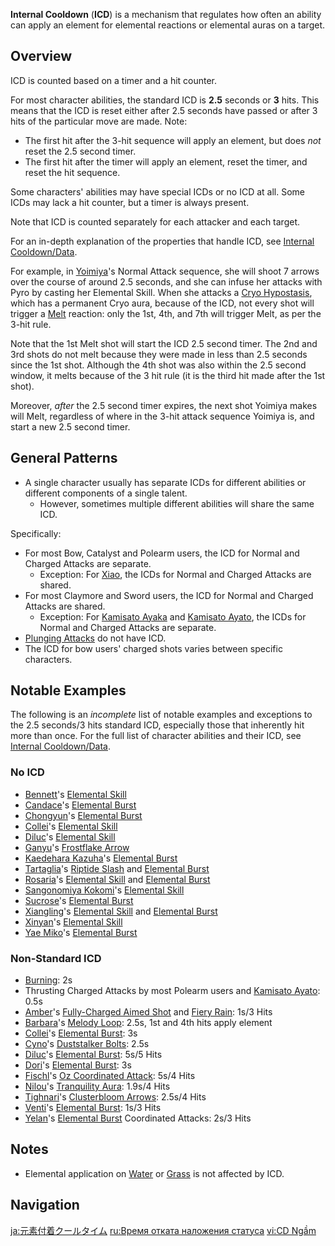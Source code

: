 {{CustomTabs
|tab1 = Overview
|tab2 = Data
}}
{{About|the cooldown on elemental application|the talent cooldown|Cooldown}}
{{Community}}
{{Terminology Infobox
|type = Elemental Gauge Theory
|type2 = Game Systems
}}
'''Internal Cooldown''' ('''ICD''') is a mechanism that regulates how often an ability can apply an element for elemental reactions or elemental auras on a target.

==Overview==
ICD is counted based on a timer and a hit counter.

For most character abilities, the standard ICD is '''2.5''' seconds or '''3''' hits. This means that the ICD is reset either after 2.5 seconds have passed or after 3 hits of the particular move are made. Note:
* The first hit after the 3-hit sequence will apply an element, but does ''not'' reset the 2.5 second timer.
* The first hit after the timer will apply an element, reset the timer, and reset the hit sequence.

Some characters' abilities may have special ICDs or no ICD at all. Some ICDs may lack a hit counter, but a timer is always present.

Note that ICD is counted separately for each attacker and each target.

For an in-depth explanation of the properties that handle ICD, see [[Internal Cooldown/Data]].

{{Preview
|file    = Internal Cooldown Demonstration
|size    = 250px
|caption = As per the 3-hit rule, the 1st, 4th, and 7th shots proc the Melt reaction (dealing 297, 1180, and 1485 damage respectively).
|class   = preview-right
}}

For example, in [[Yoimiya]]'s Normal Attack sequence, she will shoot 7 arrows over the course of around 2.5 seconds,<!--the 7th shot can occur after the 2.5 second timer, depending on attack speed--> and she can infuse her attacks with Pyro by casting her Elemental Skill. When she attacks a [[Cryo Hypostasis]], which has a permanent Cryo aura, because of the ICD, not every shot will trigger a [[Melt]] reaction: only the 1st, 4th, and 7th will trigger Melt, as per the 3-hit rule.

Note that the 1st Melt shot will start the ICD 2.5 second timer. The 2nd and 3rd shots do not melt because they were made in less than 2.5 seconds since the 1st shot. Although the 4th shot was also within the 2.5 second window, it melts because of the 3 hit rule (it is the third hit made after the 1st shot).

Moreover, ''after'' the 2.5 second timer expires, the next shot Yoimiya makes will Melt, regardless of where in the 3-hit attack sequence Yoimiya is, and start a new 2.5 second timer.
{{Clr}}

==General Patterns==
{{Main|Internal Cooldown/Data}}
* A single character usually has separate ICDs for different abilities or different components of a single talent.
** However, sometimes multiple different abilities will share the same ICD.

Specifically:
* For most Bow, Catalyst and Polearm users, the ICD for Normal and Charged Attacks are separate.
** Exception: For [[Xiao]], the ICDs for Normal and Charged Attacks are shared.
* For most Claymore and Sword users, the ICD for Normal and Charged Attacks are shared.
** Exception: For [[Kamisato Ayaka]] and [[Kamisato Ayato]], the ICDs for Normal and Charged Attacks are separate.
* [[Plunging Attack]]s do not have ICD.
* The ICD for bow users' charged shots varies between specific characters.

==Notable Examples==
{{Main|Internal Cooldown/Data}}
The following is an ''incomplete'' list of notable examples and exceptions to the 2.5 seconds/3 hits standard ICD, especially those that inherently hit more than once. For the full list of character abilities and their ICD, see [[Internal Cooldown/Data]].

===No ICD===
* [[Bennett]]'s [[Passion Overload|Elemental Skill]]
* [[Candace]]'s [[Sacred Rite: Wagtail's Tide|Elemental Burst]]
* [[Chongyun]]'s [[Spirit Blade: Cloud-Parting Star|Elemental Burst]]
* [[Collei]]'s [[Floral Brush|Elemental Skill]]
* [[Diluc]]'s [[Searing Onslaught|Elemental Skill]]
* [[Ganyu]]'s [[Liutian Archery|Frostflake Arrow]]
* [[Kaedehara Kazuha]]'s [[Kazuha Slash|Elemental Burst]]
* [[Tartaglia]]'s [[Riptide Slash]] and [[Havoc: Obliteration|Elemental Burst]]
* [[Rosaria]]'s [[Ravaging Confession|Elemental Skill]] and [[Rites of Termination|Elemental Burst]]
* [[Sangonomiya Kokomi]]'s [[Kurage's Oath|Elemental Skill]]
* [[Sucrose]]'s [[Forbidden Creation - Isomer 75 / Type II|Elemental Burst]]
* [[Xiangling]]'s [[Guoba Attack|Elemental Skill]] and [[Pyronado|Elemental Burst]]
* [[Xinyan]]'s [[Sweeping Fervor|Elemental Skill]]
* [[Yae Miko]]'s [[Great Secret Art: Tenko Kenshin|Elemental Burst]]

===Non-Standard ICD===
* [[Burning]]: 2s
* Thrusting Charged Attacks by most Polearm users and [[Kamisato Ayato]]: 0.5s
* [[Amber]]'s [[Sharpshooter|Fully-Charged Aimed Shot]] and [[Fiery Rain]]: 1s/3 Hits
* [[Barbara]]'s [[Let the Show Begin♪|Melody Loop]]: 2.5s, 1st and 4th hits apply element
* [[Collei]]'s [[Trump-Card Kitty|Elemental Burst]]: 3s
* [[Cyno]]'s [[Featherfall Judgment|Duststalker Bolts]]: 2.5s
* [[Diluc]]'s [[Dawn|Elemental Burst]]: 5s/5 Hits
* [[Dori]]'s [[Alcazarzaray's Exactitude|Elemental Burst]]: 3s
* [[Fischl]]'s [[Nightrider|Oz Coordinated Attack]]: 5s/4 Hits
* [[Nilou]]'s [[Dance of Haftkarsvar|Tranquility Aura]]: 1.9s/4 Hits
* [[Tighnari]]'s [[Khanda Barrier-Buster|Clusterbloom Arrows]]: 2.5s/4 Hits
* [[Venti]]'s [[Wind's Grand Ode|Elemental Burst]]: 1s/3 Hits
* [[Yelan]]'s [[Depth-Clarion Dice|Elemental Burst]] Coordinated Attacks: 2s/3 Hits

==Notes==
* Elemental application on [[Water]] or [[Grass]] is not affected by ICD.

==Navigation==
{{Combat Navbox}}

[[ja:元素付着クールタイム]]
[[ru:Время отката наложения статуса]]
[[vi:CD Ngầm]]